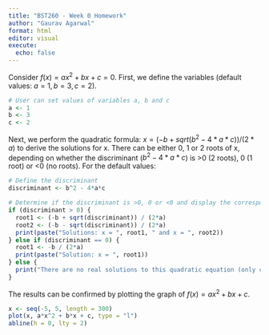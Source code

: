 ```yaml
---
title: "BST260 - Week 0 Homework"
author: "Gaurav Agarwal"
format: html
editor: visual
execute:
  echo: false
---
```


Consider $f(x) = ax^2+bx+c=0$. First, we define the variables (default values: $a=1, b=3, c=2$).

```r
# User can set values of variables a, b and c
a <- 1
b <- 3
c <- 2
```

Next, we perform the quadratic formula: $x=(-b + sqrt(b^2 - 4*a*c) ) / (2*a)$ to derive the solutions for x. There can be either 0, 1 or 2 roots of x, depending on whether the discriminant ($b^2 - 4*a*c$) is \>0 (2 roots), 0 (1 root) or \<0 (no roots). For the default values:

```r
# Define the discriminant
discriminant <- b^2 - 4*a*c

# Determine if the discriminant is >0, 0 or <0 and display the corresponding number of roots of x.
if (discriminant > 0) {
  root1 <- (-b + sqrt(discriminant)) / (2*a)
  root2 <- (-b - sqrt(discriminant)) / (2*a)
  print(paste("Solutions: x = ", root1, " and x = ", root2))
} else if (discriminant == 0) {
  root1 <- -b / (2*a)
  print(paste("Solution: x = ", root1))
} else {
  print("There are no real solutions to this quadratic equation (only complex numbers).")
}

```

The results can be confirmed by plotting the graph of $f(x) = ax^2+bx+c$.

```r
x <- seq(-5, 5, length = 300)
plot(x, a*x^2 + b*x + c, type = "l")
abline(h = 0, lty = 2)
```

